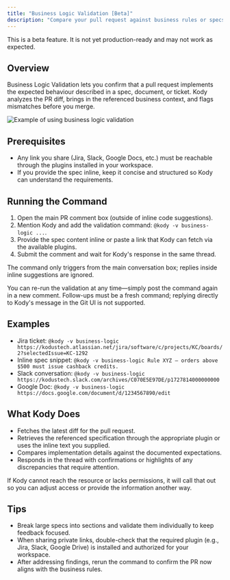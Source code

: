 ```yaml
---
title: "Business Logic Validation [Beta]"
description: "Compare your pull request against business rules or specs with @kody -v business-logic."
---
```


<Callout icon="alien" iconType="regular">This is a beta feature. It is not yet production-ready and may not work as expected.</Callout>

## Overview

Business Logic Validation lets you confirm that a pull request implements the expected behaviour described in a spec, document, or ticket. Kody analyzes the PR diff, brings in the referenced business context, and flags mismatches before you merge.

<img src="https://kodus.io/wp-content/uploads/2025/10/business-logic.gif" alt="Example of using business logic validation" />

## Prerequisites
- Any link you share (Jira, Slack, Google Docs, etc.) must be reachable through the plugins installed in your workspace.
- If you provide the spec inline, keep it concise and structured so Kody can understand the requirements.

## Running the Command

1. Open the main PR comment box (outside of inline code suggestions).
2. Mention Kody and add the validation command: `@kody -v business-logic ...`.
3. Provide the spec content inline or paste a link that Kody can fetch via the available plugins.
4. Submit the comment and wait for Kody's response in the same thread.

The command only triggers from the main conversation box; replies inside inline suggestions are ignored.

You can re-run the validation at any time—simply post the command again in a new comment. Follow-ups must be a fresh command; replying directly to Kody's message in the Git UI is not supported.

## Examples

- Jira ticket: `@kody -v business-logic https://kodustech.atlassian.net/jira/software/c/projects/KC/boards/2?selectedIssue=KC-1292`
- Inline spec snippet: `@kody -v business-logic Rule XYZ — orders above $500 must issue cashback credits.`
- Slack conversation: `@kody -v business-logic https://kodustech.slack.com/archives/C070E5E97DE/p1727814000000000`
- Google Doc: `@kody -v business-logic https://docs.google.com/document/d/1234567890/edit`

## What Kody Does

- Fetches the latest diff for the pull request.
- Retrieves the referenced specification through the appropriate plugin or uses the inline text you supplied.
- Compares implementation details against the documented expectations.
- Responds in the thread with confirmations or highlights of any discrepancies that require attention.

If Kody cannot reach the resource or lacks permissions, it will call that out so you can adjust access or provide the information another way.

## Tips

- Break large specs into sections and validate them individually to keep feedback focused.
- When sharing private links, double-check that the required plugin (e.g., Jira, Slack, Google Drive) is installed and authorized for your workspace.
- After addressing findings, rerun the command to confirm the PR now aligns with the business rules.
